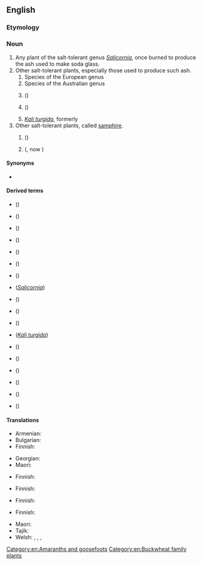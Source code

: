 ==English==
{{wikipedia}}

===Etymology===
{{compound|en|glass|wort}}

===Noun===
{{en-noun|~}}

# Any plant of the salt-tolerant genus ''[[Salicornia]]'', once burned to produce the ash used to make soda glass.
# Other salt-tolerant plants, especially those used to produce such ash.
## Species of the European genus {{taxlink|Sarcocornia|genus|noshow=1}}
## Species of the Australian genus {{taxlink|Tecticornia|genus|noshow=1}}
## {{taxlink|Arthrocnemum subterminale|species|noshow=1}} ({{vern|Parish's glasswort}})
## {{taxlink|Eriogonum salicornioides|species|noshow=1}} ({{vern|glasswort buckwheat}})
## ''[[Kali turgida]]'', formerly {{taxlink|Salsola kali|species|noshow=1}}
# Other salt-tolerant plants, called [[samphire]].
## {{l|en|rock samphire}} (''{{ll|mul|Crithmum maritimum}}'')
## {{vern|golden samphire}} ({{taxlink|Inula crithmoides|species|ver=191008}}, now {{taxlink|Limbarda crithmoides|species|ver=191008}})

====Synonyms====
* {{sense|Salicornia}} {{vern|marsh samphire}}

====Derived terms====
* {{vern|American glasswort}} ({{taxlink|Salicornia virginica|species|noshow=1}})
* {{vern|bead glasswort}} ({{taxlink|Tecticornia flabelliformis|species|noshow=1}})
* {{vern|beaded glasswort}} ({{taxlink|Sarcocornia quinqueflora|species|noshow=1}})
* {{vern|blackseed glasswort}} ({{taxlink|Tecticornia pergranulata|species|noshow=1}})
* {{vern|common glasswort}} ({{taxlink|Salicornia europaea|species|noshow=1}})
* {{vern|dwarf glasswort}} ({{taxlink|Salicornia bigelovii|species|noshow=1}})
* {{vern|glasswort buckwheat}} ({{taxlink|Eriogonum salicornioides|species|noshow=1}})
* {{vern|jointed glasswort}} (''[[Salicornia]]'')
* {{vern|Pacific glasswort}} ({{taxlink|Sarcocornia pacifica|species|noshow=1}})
* {{vern|Parish's glasswort}} ({{taxlink|Arthrocnemum subterminale|species|noshow=1}})
* {{vern|perennial glasswort}} ({{taxlink|Sarcocornia perennis|species|noshow=1}})
* {{vern|prickly glasswort}} (''[[Kali turgida]]'')
* {{vern|purple glasswort}} ({{taxlink|Salicornia ramosissima|species|noshow=1}})
* {{vern|shrubby glasswort}} ({{taxlink|Tecticornia arbuscula|species|noshow=1}})
* {{vern|slender glasswort}} ({{taxlink|Salicornia maritima|species|noshow=1}})
* {{vern|thick-head glasswort}} ({{taxlink|Sarcocornia blackiana|species|noshow=1}})
* {{vern|Virginia glasswort}} ({{taxlink|Salicornia virginica|species|noshow=1}})
* {{vern|woody glasswort}} ({{taxlink|Salicornia virginica|species|noshow=1}})

====Translations====
{{trans-top|any plant of the genus ''Salicornia''}}
* Armenian: {{t+|hy|բալախ}}
* Bulgarian: {{t|bg|солянка|f|sc=Cyrl}}
* Finnish: {{t+|fi|suolayrtti}}
{{trans-mid}}
* Georgian: {{t-|ka|ჩოღანო}}
* Maori: {{t|mi|ureure}}
{{trans-bottom}}

{{trans-top|plant of the genus ''Sarcocornia}}
* Finnish: {{t+|fi|suolasormikki}}
{{trans-mid}}
{{trans-bottom}}

{{trans-top|plant of the genus ''Tecticornia''}}
* Finnish: {{t+|fi|nivelsarvi}}
{{trans-mid}}
{{trans-bottom}}

{{trans-top|''Arthrocnemum subterminale''}}
* Finnish: {{t+|fi|suolasormio}}
{{trans-mid}}
{{trans-bottom}}

{{trans-top|''Eriogonum salicornioides''}}
{{trans-mid}}
{{trans-bottom}}

{{trans-top|''Kali turgida''}}
* Finnish: {{t+|fi|meriotakilokki}}
{{trans-mid}}
{{trans-bottom}}

{{trans-see|''Crithmum maritimum''|rock samphire}}

{{trans-see|''Inula crithmoides''|golden samphire}}

{{checktrans-top}}
{{trans-mid}}
* Maori: {{t-check|mi|ureure}} <!-- Was under "a plant" -->
* Tajik: {{t-check|tg|калимаи шиша}} <!-- Was under "a plant" -->
* Welsh: {{t-check|cy|llyrlys|m}}, {{t-check|cy|gwydrlys|m}}, {{t-check|cy|cali|m}}, {{t-check|cy|corn carw'r môr|m}} <!-- Was under "a plant" -->
{{trans-bottom}}

[[Category:en:Amaranths and goosefoots]]
[[Category:en:Buckwheat family plants]]